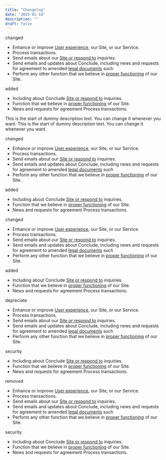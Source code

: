 ```yaml
---
title: "Changelog"
date: "2025-01-14"
description: ""
draft: false
---
```


<Changelog date="v1.0.4 (January 19,2020)">
<Badge type="changed">changed</Badge>

- Enhance or improve [User experience](#!), our Site, or our Service.
- Process transactions.
- Send emails about our [Site or respond to](#!) inquiries.
- Send emails and updates about Conclude, including news and requests for agreement to amended [legal documents](#!) such
- Perform any other function that we believe in [proper functioning](#!) of our Site.

<Badge type="added">added</Badge>

- Including about Conclude [Site or respond to](#!) inquiries.
- Function that we believe in [proper functioning](#!) of our Site.
- News and requests for agreement Process transactions.

This is the start of dummy description text. You can change it whenever you want. This is the start of dummy description text. You can change it whenever you want.

</Changelog>

<Changelog date="v1.0.3 (October 23,2019)">
<Badge type="changed">changed</Badge>

- Enhance or improve [User experience](#!), our Site, or our Service.
- Process transactions.
- Send emails about our [Site or respond to](#!) inquiries.
- Send emails and updates about Conclude, including news and requests for agreement to amended [legal documents](#!) such
- Perform any other function that we believe in [proper functioning](#!) of our Site.

<Badge type="added">added</Badge>

- Including about Conclude [Site or respond to](#!) inquiries.
- Function that we believe in [proper functioning](#!) of our Site.
- News and requests for agreement Process transactions.

</Changelog>

<Changelog date="v1.0.2 (May 19,2019)">
<Badge type="changed">changed</Badge>

- Enhance or improve [User experience](#!), our Site, or our Service.
- Process transactions.
- Send emails about our [Site or respond to](#!) inquiries.
- Send emails and updates about Conclude, including news and requests for agreement to amended [legal documents](#!) such
- Perform any other function that we believe in [proper functioning](#!) of our Site.

<Badge type="added">added</Badge>

- Including about Conclude [Site or respond to](#!) inquiries.
- Function that we believe in [proper functioning](#!) of our Site.
- News and requests for agreement Process transactions.

</Changelog>

<Changelog date="v1.0.1 (March 15,2019)">
<Badge type="depreciate">depreciate</Badge>

- Enhance or improve [User experience](#!), our Site, or our Service.
- Process transactions.
- Send emails about our [Site or respond to](#!) inquiries.
- Send emails and updates about Conclude, including news and requests for agreement to amended [legal documents](#!) such
- Perform any other function that we believe in [proper functioning](#!) of our Site.

<Badge type="security">security</Badge>

- Including about Conclude [Site or respond to](#!) inquiries.
- Function that we believe in [proper functioning](#!) of our Site.
- News and requests for agreement Process transactions.

</Changelog>

<Changelog date="v1.0 (January 01,2019)">
<Badge type="remove">removed</Badge>

- Enhance or improve [User experience](#!), our Site, or our Service.
- Process transactions.
- Send emails about our [Site or respond to](#!) inquiries.
- Send emails and updates about Conclude, including news and requests for agreement to amended [legal documents](#!) such
- Perform any other function that we believe in [proper functioning](#!) of our Site.

<Badge type="security">security</Badge>

- Including about Conclude [Site or respond to](#!) inquiries.
- Function that we believe in [proper functioning](#!) of our Site.
- News and requests for agreement Process transactions.

</Changelog>
